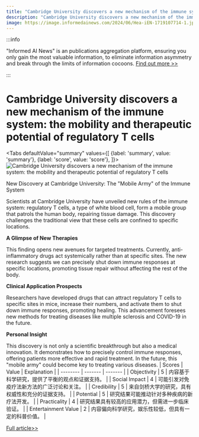 ```yaml
---
title: "Cambridge University discovers a new mechanism of the immune system: the mobility and therapeutic potential of regulatory T cells"
description: "Cambridge University discovers a new mechanism of the immune system: the mobility and therapeutic potential of regulatory T cells"
image: https://image.informedainews.com/2024/06/Hea-iEN-1719107714-1.jpg
---
```



:::info

"Informed AI News" is an publications aggregation platform, ensuring you only gain the most valuable information, to eliminate information asymmetry and break through the limits of information cocoons.  [Find out more >>](/)

:::

# Cambridge University discovers a new mechanism of the immune system: the mobility and therapeutic potential of regulatory T cells


<Tabs
	defaultValue="summary"
	values={[
	{label: 'summary', value: 'summary'},
	{label: 'score', value: 'score'},
]}>
<TabItem value="summary">
<img
  src="https://image.informedainews.com/2024/06/Hea-iEN-1719107714-1.jpg"
  alt="Cambridge University discovers a new mechanism of the immune system: the mobility and therapeutic potential of regulatory T cells"
/>



New Discovery at Cambridge University: The "Mobile Army" of the Immune System

Scientists at Cambridge University have unveiled new rules of the immune system: regulatory T cells, a type of white blood cell, form a mobile group that patrols the human body, repairing tissue damage. This discovery challenges the traditional view that these cells are confined to specific locations.

**A Glimpse of New Therapies**

This finding opens new avenues for targeted treatments. Currently, anti-inflammatory drugs act systemically rather than at specific sites. The new research suggests we can precisely shut down immune responses at specific locations, promoting tissue repair without affecting the rest of the body.

**Clinical Application Prospects**

Researchers have developed drugs that can attract regulatory T cells to specific sites in mice, increase their numbers, and activate them to shut down immune responses, promoting healing. This advancement foresees new methods for treating diseases like multiple sclerosis and COVID-19 in the future.

**Personal Insight**

This discovery is not only a scientific breakthrough but also a medical innovation. It demonstrates how to precisely control immune responses, offering patients more effective and rapid treatment. In the future, this "mobile army" could become key to treating various diseases.
</TabItem>
<TabItem value="score">
	| Scores     | Value   | Explanation |
	| -------- | ------- | ------- |
	| Objectivity  | 5    | 内容基于科学研究，提供了平衡的观点和证据支持。    |
	| Social Impact | 4     | 可能引发对免疫疗法新方法的广泛讨论和关注。    |
	| Credibility    | 5    | 来自剑桥大学的研究，具有权威性和充分的证据支持。    |
	| Potential    | 5    | 研究结果可能推动针对多种疾病的新疗法开发。    |
	| Practicality    | 4    | 研究结果具有较高的应用潜力，但需进一步临床验证。    |
	| Entertainment Value    | 2    | 内容偏向科学研究，娱乐性较低，但具有一定的科普价值。    |
</TabItem>
</Tabs>

[Full article>>](https://www.cnbeta.com.tw/articles/science/1435737.htm)
